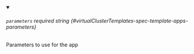 
<details className="config-field" data-expandable="false" open>
<summary>

###### `parameters` <span className="config-field-required" data-required="false">required</span> <span className="config-field-type">string</span> <span className="config-field-default"></span> <span className="config-field-enum"></span> {#virtualClusterTemplates-spec-template-apps-parameters}

Parameters to use for the app

</summary>



</details>
